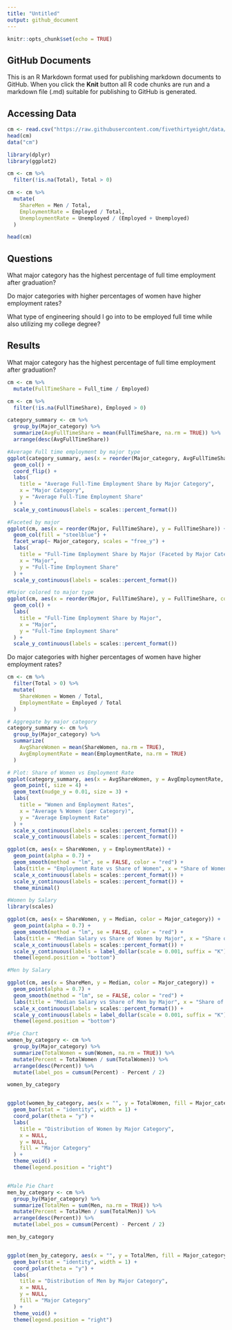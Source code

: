 ```yaml
---
title: "Untitled"
output: github_document
---
```


```r
knitr::opts_chunk$set(echo = TRUE)
```

## GitHub Documents

This is an R Markdown format used for publishing markdown documents to GitHub. When you click the **Knit** button all R code chunks are run and a markdown file (.md) suitable for publishing to GitHub is generated.

## Accessing Data

```r

cm <- read.csv("https://raw.githubusercontent.com/fivethirtyeight/data/master/college-majors/recent-grads.csv")
head(cm)
data("cm")

library(dplyr)
library(ggplot2)
```

```r
cm <- cm %>%
  filter(!is.na(Total), Total > 0)

cm <- cm %>%
  mutate(
    ShareMen = Men / Total,
    EmploymentRate = Employed / Total,
    UnemploymentRate = Unemployed / (Employed + Unemployed)
  )

head(cm)
```

## Questions

What major category has the highest percentage of full time employment after graduation?

Do major categories with higher percentages of women have higher employment rates?

What type of engineering should I go into to be employed full time while also utilizing my college degree?

## Results

What major category has the highest percentage of full time employment after graduation?

```r
cm <- cm %>%
  mutate(FullTimeShare = Full_time / Employed)

cm <- cm %>%
  filter(!is.na(FullTimeShare), Employed > 0)

category_summary <- cm %>%
  group_by(Major_category) %>%
  summarize(AvgFullTimeShare = mean(FullTimeShare, na.rm = TRUE)) %>%
  arrange(desc(AvgFullTimeShare))

#Average Full time employment by major type
ggplot(category_summary, aes(x = reorder(Major_category, AvgFullTimeShare), y = AvgFullTimeShare, fill = Major_category)) +
  geom_col() +
  coord_flip() +
  labs(
    title = "Average Full-Time Employment Share by Major Category",
    x = "Major Category",
    y = "Average Full-Time Employment Share"
  ) +
  scale_y_continuous(labels = scales::percent_format())

#Faceted by major
ggplot(cm, aes(x = reorder(Major, FullTimeShare), y = FullTimeShare)) +
  geom_col(fill = "steelblue") +
  facet_wrap(~ Major_category, scales = "free_y") +
  labs(
    title = "Full-Time Employment Share by Major (Faceted by Major Category)",
    x = "Major",
    y = "Full-Time Employment Share"
  ) +
  scale_y_continuous(labels = scales::percent_format())

#Major colored to major type
ggplot(cm, aes(x = reorder(Major, FullTimeShare), y = FullTimeShare, color = Major_category)) +
  geom_col() +
  labs(
    title = "Full-Time Employment Share by Major",
    x = "Major",
    y = "Full-Time Employment Share"
  ) +
  scale_y_continuous(labels = scales::percent_format())

```




Do major categories with higher percentages of women have higher employment rates?

```r

cm <- cm %>%
  filter(Total > 0) %>%
  mutate(
    ShareWomen = Women / Total,
    EmploymentRate = Employed / Total
  )

# Aggregate by major category
category_summary <- cm %>%
  group_by(Major_category) %>%
  summarize(
    AvgShareWomen = mean(ShareWomen, na.rm = TRUE),
    AvgEmploymentRate = mean(EmploymentRate, na.rm = TRUE)
  )

# Plot: Share of Women vs Employment Rate
ggplot(category_summary, aes(x = AvgShareWomen, y = AvgEmploymentRate, label = Major_category)) +
  geom_point(, size = 4) +
  geom_text(nudge_y = 0.01, size = 3) +
  labs(
    title = "Women and Employment Rates", 
    x = "Average % Women (per Category)",
    y = "Average Employment Rate"
  ) +
  scale_x_continuous(labels = scales::percent_format()) +
  scale_y_continuous(labels = scales::percent_format())

ggplot(cm, aes(x = ShareWomen, y = EmploymentRate)) +
  geom_point(alpha = 0.7) +
  geom_smooth(method = "lm", se = FALSE, color = "red") +
  labs(title = "Employment Rate vs Share of Women", x = "Share of Women", y = "Employment Rate") +
  scale_x_continuous(labels = scales::percent_format()) +
  scale_y_continuous(labels = scales::percent_format()) +
  theme_minimal()

#Women by Salary
library(scales)

ggplot(cm, aes(x = ShareWomen, y = Median, color = Major_category)) +
  geom_point(alpha = 0.7) +
  geom_smooth(method = "lm", se = FALSE, color = "red") +
  labs(title = "Median Salary vs Share of Women by Major", x = "Share of Women", y = "Median Salary") +
  scale_x_continuous(labels = scales::percent_format()) + 
  scale_y_continuous(labels = label_dollar(scale = 0.001, suffix = "K")) + 
  theme(legend.position = "bottom")

#Men by Salary

ggplot(cm, aes(x = ShareMen, y = Median, color = Major_category)) +
  geom_point(alpha = 0.7) +
  geom_smooth(method = "lm", se = FALSE, color = "red") +
  labs(title = "Median Salary vs Share of Men by Major", x = "Share of Men", y = "Median Salary") +
  scale_x_continuous(labels = scales::percent_format()) + 
  scale_y_continuous(labels = label_dollar(scale = 0.001, suffix = "K")) + 
  theme(legend.position = "bottom")

#Pie Chart
women_by_category <- cm %>%
  group_by(Major_category) %>%
  summarize(TotalWomen = sum(Women, na.rm = TRUE)) %>%
  mutate(Percent = TotalWomen / sum(TotalWomen)) %>%
  arrange(desc(Percent)) %>%
  mutate(label_pos = cumsum(Percent) - Percent / 2)

women_by_category


ggplot(women_by_category, aes(x = "", y = TotalWomen, fill = Major_category)) +
  geom_bar(stat = "identity", width = 1) +
  coord_polar(theta = "y") +
  labs(
    title = "Distribution of Women by Major Category",
    x = NULL,
    y = NULL,
    fill = "Major Category"
  ) +
  theme_void() +
  theme(legend.position = "right")


#Male Pie Chart
men_by_category <- cm %>%
  group_by(Major_category) %>%
  summarize(TotalMen = sum(Men, na.rm = TRUE)) %>%
  mutate(Percent = TotalMen / sum(TotalMen)) %>%
  arrange(desc(Percent)) %>%
  mutate(label_pos = cumsum(Percent) - Percent / 2)

men_by_category


ggplot(men_by_category, aes(x = "", y = TotalMen, fill = Major_category)) +
  geom_bar(stat = "identity", width = 1) +
  coord_polar(theta = "y") +
  labs(
    title = "Distribution of Men by Major Category",
    x = NULL,
    y = NULL,
    fill = "Major Category"
  ) +
  theme_void() +
  theme(legend.position = "right")
```
